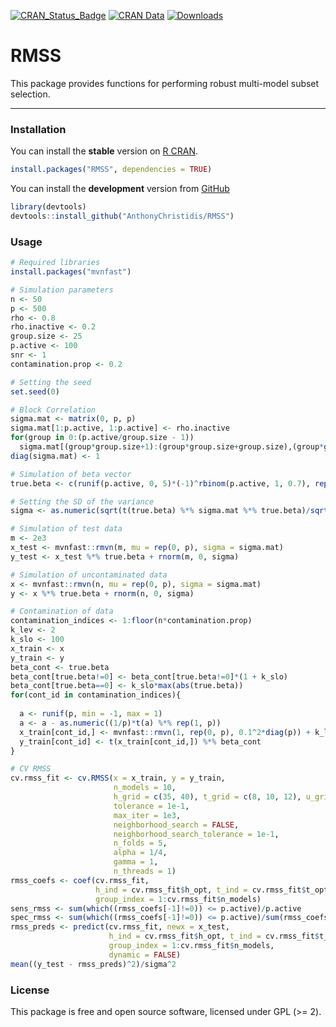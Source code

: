 [![CRAN\_Status\_Badge](http://www.r-pkg.org/badges/version/RMSS)](https://cran.r-project.org/package=RMSS)
[![CRAN Data](https://www.r-pkg.org/badges/last-release/RMSS)](https://cran.r-project.org/package=RMSS) 
[![Downloads](http://cranlogs.r-pkg.org/badges/RMSS)](https://cran.r-project.org/package=RMSS)

RMSS
=====

This package provides functions for performing robust multi-model subset selection.

------------------------------------------------------------------------------------

### Installation

You can install the **stable** version on [R CRAN](https://cran.r-project.org/package=RMSS).

```r
install.packages("RMSS", dependencies = TRUE)
```

You can install the **development** version from [GitHub](https://github.com/AnthonyChristidis/RMSS)

``` r
library(devtools)
devtools::install_github("AnthonyChristidis/RMSS")
```

### Usage

``` r
# Required libraries
install.packages("mvnfast")

# Simulation parameters
n <- 50
p <- 500
rho <- 0.8
rho.inactive <- 0.2
group.size <- 25
p.active <- 100
snr <- 1
contamination.prop <- 0.2

# Setting the seed
set.seed(0)

# Block Correlation
sigma.mat <- matrix(0, p, p)
sigma.mat[1:p.active, 1:p.active] <- rho.inactive
for(group in 0:(p.active/group.size - 1))
  sigma.mat[(group*group.size+1):(group*group.size+group.size),(group*group.size+1):(group*group.size+group.size)] <- rho
diag(sigma.mat) <- 1

# Simulation of beta vector
true.beta <- c(runif(p.active, 0, 5)*(-1)^rbinom(p.active, 1, 0.7), rep(0, p - p.active))

# Setting the SD of the variance
sigma <- as.numeric(sqrt(t(true.beta) %*% sigma.mat %*% true.beta)/sqrt(snr))

# Simulation of test data
m <- 2e3
x_test <- mvnfast::rmvn(m, mu = rep(0, p), sigma = sigma.mat)
y_test <- x_test %*% true.beta + rnorm(m, 0, sigma)

# Simulation of uncontaminated data 
x <- mvnfast::rmvn(n, mu = rep(0, p), sigma = sigma.mat)
y <- x %*% true.beta + rnorm(n, 0, sigma)

# Contamination of data 
contamination_indices <- 1:floor(n*contamination.prop)
k_lev <- 2
k_slo <- 100
x_train <- x
y_train <- y
beta_cont <- true.beta
beta_cont[true.beta!=0] <- beta_cont[true.beta!=0]*(1 + k_slo)
beta_cont[true.beta==0] <- k_slo*max(abs(true.beta))
for(cont_id in contamination_indices){
  
  a <- runif(p, min = -1, max = 1)
  a <- a - as.numeric((1/p)*t(a) %*% rep(1, p))
  x_train[cont_id,] <- mvnfast::rmvn(1, rep(0, p), 0.1^2*diag(p)) + k_lev * a / as.numeric(sqrt(t(a) %*% solve(sigma.mat) %*% a))
  y_train[cont_id] <- t(x_train[cont_id,]) %*% beta_cont
}

# CV RMSS
cv.rmss_fit <- cv.RMSS(x = x_train, y = y_train,
                       n_models = 10,
                       h_grid = c(35, 40), t_grid = c(8, 10, 12), u_grid = c(1:10),
                       tolerance = 1e-1,
                       max_iter = 1e3,
                       neighborhood_search = FALSE,
                       neighborhood_search_tolerance = 1e-1,
                       n_folds = 5,
                       alpha = 1/4,
                       gamma = 1, 
                       n_threads = 1)
rmss_coefs <- coef(cv.rmss_fit, 
                   h_ind = cv.rmss_fit$h_opt, t_ind = cv.rmss_fit$t_opt, u_ind = cv.rmss_fit$u_opt,
                   group_index = 1:cv.rmss_fit$n_models)
sens_rmss <- sum(which((rmss_coefs[-1]!=0)) <= p.active)/p.active
spec_rmss <- sum(which((rmss_coefs[-1]!=0)) <= p.active)/sum(rmss_coefs[-1]!=0)
rmss_preds <- predict(cv.rmss_fit, newx = x_test,
                      h_ind = cv.rmss_fit$h_opt, t_ind = cv.rmss_fit$t_opt, u_ind = cv.rmss_fit$u_opt,
                      group_index = 1:cv.rmss_fit$n_models,
                      dynamic = FALSE)
mean((y_test - rmss_preds)^2)/sigma^2
```

### License

This package is free and open source software, licensed under GPL (&gt;= 2).
